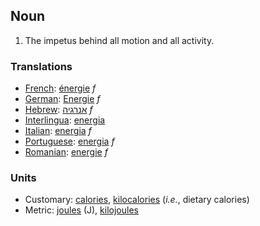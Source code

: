 ==Noun==

#The impetus behind all motion and all activity.

=== Translations ===
*[[French]]: [[énergie]] ''f''
*[[German]]: [[Energie]] ''f''
*[[Hebrew]]: [[אנרגיה]] ''f''
*[[Interlingua]]: [[energia]]
*[[Italian]]:  [[energia]] ''f''
*[[Portuguese]]: [[energia]] ''f''
*[[Romanian]]: [[energie]] ''f''

===Units===

*Customary: [[calorie]]s, [[kilocalorie]]s (''i.e.'', dietary calories)
*Metric: [[joule]]s (J), [[kilojoule]]s